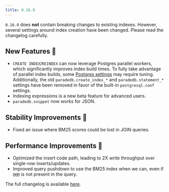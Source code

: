 ```yaml
---
title: 0.16.0
---
```


`0.16.0` does **not** contain breaking changes to existing indexes. However, several settings around index creation have been changed.
Please read the changelog carefully.

## New Features 🎉

- `CREATE INDEX`/`REINDEX` can now leverage Postgres parallel workers, which significantly improves index build times. To fully take advantage
  of parallel index builds, some [Postgres settings](/documentation/configuration/index_build) may require tuning. Additionally, the old `paradedb.create_index_*` and `paradedb.statement_*` settings have been removed in favor of the built-in
  `postgresql.conf` settings.
- Indexing expressions is a new beta feature for advanced users.
- `paradedb.snippet` now works for JSON.

## Stability Improvements 💪

- Fixed an issue where BM25 scores could be lost in JOIN queries.

## Performance Improvements 🚀

- Optimized the insert code path, leading to 2X write throughput over single-row inserts/updates.
- Improved query pushdown to use the BM25 index when we can, even if `@@@` is not present in the query.

The full changelog is available [here](https://github.com/paradedb/paradedb/releases/tag/v0.16.0).
